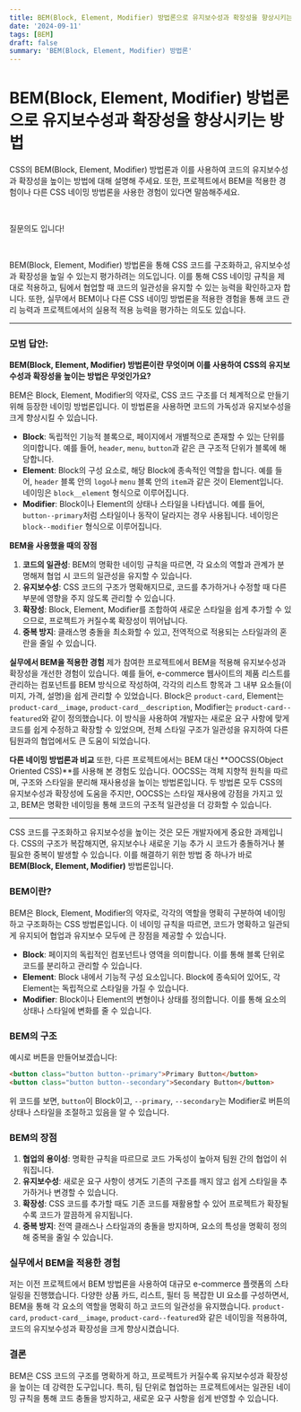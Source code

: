 ```yaml
---
title: BEM(Block, Element, Modifier) 방법론으로 유지보수성과 확장성을 향상시키는 방법
date: '2024-09-11'
tags: [BEM]
draft: false
summary: 'BEM(Block, Element, Modifier) 방법론'
---
```


# BEM(Block, Element, Modifier) 방법론으로 유지보수성과 확장성을 향상시키는 방법

CSS의 BEM(Block, Element, Modifier) 방법론과 이를 사용하여 코드의 유지보수성과 확장성을 높이는 방법에 대해 설명해 주세요. 또한, 프로젝트에서 BEM을 적용한 경험이나 다른 CSS 네이밍 방법론을 사용한 경험이 있다면 말씀해주세요.

​

질문의도 입니다!

​

BEM(Block, Element, Modifier) 방법론을 통해 CSS 코드를 구조화하고, 유지보수성과 확장성을 높일 수 있는지 평가하려는 의도입니다. 이를 통해 CSS 네이밍 규칙을 제대로 적용하고, 팀에서 협업할 때 코드의 일관성을 유지할 수 있는 능력을 확인하고자 합니다. 또한, 실무에서 BEM이나 다른 CSS 네이밍 방법론을 적용한 경험을 통해 코드 관리 능력과 프로젝트에서의 실용적 적용 능력을 평가하는 의도도 있습니다.

---

### 모범 답안:

**BEM(Block, Element, Modifier) 방법론이란 무엇이며 이를 사용하여 CSS의 유지보수성과 확장성을 높이는 방법은 무엇인가요?**

BEM은 Block, Element, Modifier의 약자로, CSS 코드 구조를 더 체계적으로 만들기 위해 등장한 네이밍 방법론입니다. 이 방법론을 사용하면 코드의 가독성과 유지보수성을 크게 향상시킬 수 있습니다.

- **Block**: 독립적인 기능적 블록으로, 페이지에서 개별적으로 존재할 수 있는 단위를 의미합니다. 예를 들어, `header`, `menu`, `button`과 같은 큰 구조적 단위가 블록에 해당합니다.
- **Element**: Block의 구성 요소로, 해당 Block에 종속적인 역할을 합니다. 예를 들어, `header` 블록 안의 `logo`나 `menu` 블록 안의 `item`과 같은 것이 Element입니다. 네이밍은 `block__element` 형식으로 이루어집니다.
- **Modifier**: Block이나 Element의 상태나 스타일을 나타냅니다. 예를 들어, `button--primary`처럼 스타일이나 동작이 달라지는 경우 사용됩니다. 네이밍은 `block--modifier` 형식으로 이루어집니다.

**BEM을 사용했을 때의 장점**

1. **코드의 일관성**: BEM의 명확한 네이밍 규칙을 따르면, 각 요소의 역할과 관계가 분명해져 협업 시 코드의 일관성을 유지할 수 있습니다.
2. **유지보수성**: CSS 코드의 구조가 명확해지므로, 코드를 추가하거나 수정할 때 다른 부분에 영향을 주지 않도록 관리할 수 있습니다.
3. **확장성**: Block, Element, Modifier를 조합하여 새로운 스타일을 쉽게 추가할 수 있으므로, 프로젝트가 커질수록 확장성이 뛰어납니다.
4. **중복 방지**: 클래스명 충돌을 최소화할 수 있고, 전역적으로 적용되는 스타일과의 혼란을 줄일 수 있습니다.

**실무에서 BEM을 적용한 경험**
제가 참여한 프로젝트에서 BEM을 적용해 유지보수성과 확장성을 개선한 경험이 있습니다. 예를 들어, e-commerce 웹사이트의 제품 리스트를 관리하는 컴포넌트를 BEM 방식으로 작성하여, 각각의 리스트 항목과 그 내부 요소들(이미지, 가격, 설명)을 쉽게 관리할 수 있었습니다. Block은 `product-card`, Element는 `product-card__image`, `product-card__description`, Modifier는 `product-card--featured`와 같이 정의했습니다. 이 방식을 사용하여 개발자는 새로운 요구 사항에 맞게 코드를 쉽게 수정하고 확장할 수 있었으며, 전체 스타일 구조가 일관성을 유지하여 다른 팀원과의 협업에서도 큰 도움이 되었습니다.

**다른 네이밍 방법론과 비교**
또한, 다른 프로젝트에서는 BEM 대신 **OOCSS(Object Oriented CSS)**를 사용해 본 경험도 있습니다. OOCSS는 객체 지향적 원칙을 따르며, 구조와 스타일을 분리해 재사용성을 높이는 방법론입니다. 두 방법론 모두 CSS의 유지보수성과 확장성에 도움을 주지만, OOCSS는 스타일 재사용에 강점을 가지고 있고, BEM은 명확한 네이밍을 통해 코드의 구조적 일관성을 더 강화할 수 있습니다.

---

CSS 코드를 구조화하고 유지보수성을 높이는 것은 모든 개발자에게 중요한 과제입니다. CSS의 구조가 복잡해지면, 유지보수나 새로운 기능 추가 시 코드가 충돌하거나 불필요한 중복이 발생할 수 있습니다. 이를 해결하기 위한 방법 중 하나가 바로 **BEM(Block, Element, Modifier)** 방법론입니다.

### BEM이란?

BEM은 Block, Element, Modifier의 약자로, 각각의 역할을 명확히 구분하여 네이밍하고 구조화하는 CSS 방법론입니다. 이 네이밍 규칙을 따르면, 코드가 명확하고 일관되게 유지되어 협업과 유지보수 모두에 큰 장점을 제공할 수 있습니다.

- **Block**: 페이지의 독립적인 컴포넌트나 영역을 의미합니다. 이를 통해 블록 단위로 코드를 분리하고 관리할 수 있습니다.
- **Element**: Block 내에서 기능적 구성 요소입니다. Block에 종속되어 있어도, 각 Element는 독립적으로 스타일을 가질 수 있습니다.
- **Modifier**: Block이나 Element의 변형이나 상태를 정의합니다. 이를 통해 요소의 상태나 스타일에 변화를 줄 수 있습니다.

### BEM의 구조

예시로 버튼을 만들어보겠습니다:

```html
<button class="button button--primary">Primary Button</button>
<button class="button button--secondary">Secondary Button</button>
```

위 코드를 보면, `button`이 Block이고, `--primary`, `--secondary`는 Modifier로 버튼의 상태나 스타일을 조절하고 있음을 알 수 있습니다.

### BEM의 장점

1. **협업의 용이성**: 명확한 규칙을 따르므로 코드 가독성이 높아져 팀원 간의 협업이 쉬워집니다.
2. **유지보수성**: 새로운 요구 사항이 생겨도 기존의 구조를 깨지 않고 쉽게 스타일을 추가하거나 변경할 수 있습니다.
3. **확장성**: CSS 코드를 추가할 때도 기존 코드를 재활용할 수 있어 프로젝트가 확장될수록 코드가 깔끔하게 유지됩니다.
4. **중복 방지**: 전역 클래스나 스타일과의 충돌을 방지하며, 요소의 특성을 명확히 정의해 중복을 줄일 수 있습니다.

### 실무에서 BEM을 적용한 경험

저는 이전 프로젝트에서 BEM 방법론을 사용하여 대규모 e-commerce 플랫폼의 스타일링을 진행했습니다. 다양한 상품 카드, 리스트, 필터 등 복잡한 UI 요소를 구성하면서, BEM을 통해 각 요소의 역할을 명확히 하고 코드의 일관성을 유지했습니다. `product-card`, `product-card__image`, `product-card--featured`와 같은 네이밍을 적용하여, 코드의 유지보수성과 확장성을 크게 향상시켰습니다.

### 결론

BEM은 CSS 코드의 구조를 명확하게 하고, 프로젝트가 커질수록 유지보수성과 확장성을 높이는 데 강력한 도구입니다. 특히, 팀 단위로 협업하는 프로젝트에서는 일관된 네이밍 규칙을 통해 코드 충돌을 방지하고, 새로운 요구 사항을 쉽게 반영할 수 있습니다.
